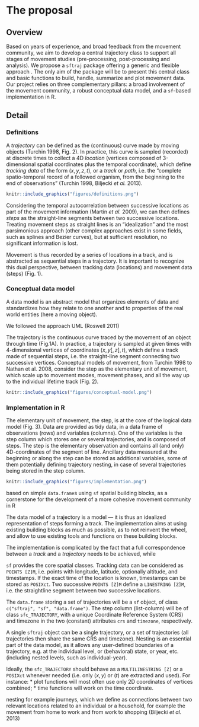 # The proposal
<!--
This is where the proposal should be outlined. 
-->

## Overview
<!--
At a high-level address what your proposal is and how it will address the problem identified. Highlight any benefits to the R Community that follow from solving the problem. This should be your most compelling section.
-->

Based on years of experience, and broad feedback from the movement
community, we aim to develop a central trajectory class to support all
stages of movement studies (pre-processing, post-processing and
analysis). We propose a `sftraj` package offering a generic and
flexible approach . The only aim of the package will be to present
this central class and basic functions to build, handle, summarize and
plot movement data. Our project relies on three complementary pillars:
a broad involvement of the movement community, a robust conceptual
data model, and a `sf`-based implementation in R. <!-- ` -->


## Detail
<!--
Go into more detail about the specifics of the project and it delivers against the problem.

Depending on project type the detail section should include:

 - [ ] Minimum Viable Product
 - [ ] Architecture
 - [ ] Assumptions
-->


### Definitions

A *trajectory* can be defined as the (continuous) curve made by moving
objects (Turchin 1998, Fig. 2). In practice, this curve is sampled
(recorded) at discrete times to collect a 4D *location* (vertices
composed of 3-dimensional spatial coordinates plus the temporal
coordinate), which define *tracking data* of the form $(x, y, z, t)$,
or a *track* or *path*, i.e. the "complete spatio-temporal record of a
followed organism, from the beginning to the end of observations"
(Turchin 1998, Biljecki *et al.* 2013).

```r
knitr::include_graphics("figures/definitions.png")
```

Considering the temporal autocorrelation between successive locations
as part of the movement information (Martin *et al.* 2009), we can
then defines *steps* as the straight-line segments between two
successive locations. Treating movement steps as straight lines is an
"idealization" and the most parsimonious approach (other complex
approaches exist in some fields, such as splines and Bezier curves),
but at sufficient resolution, no significant information is lost.

Movement is thus recorded by a series of locations in a track, and is
abstracted as sequential steps in a trajectory. It is important to
recognize this dual perspective, between tracking data (locations) and
movement data (steps) (Fig. 1).


### Conceptual data model

A data model is an abstract model that organizes elements of data and
standardizes how they relate to one another and to properties of the
real world entities (here a moving object). 

We followed the approach
UML
(Roswell 2011)


The trajectory is the continuous curve traced by the movement of an
object through time (Fig.1A). In practice, a trajectory is sampled at
given times with 4-dimensional vertices of coordinates 
$(x, y [, z], t)$, which define a track made of sequential steps, i.e. the
straight-line segment connecting two successive vertices. Conceptual
models of movement, from Turchin 1998 to Nathan et al. 2008, consider
the step as the elementary unit of movement, which scale up to
movement modes, movement phases, and all the way up to the individual
lifetime track (Fig. 2).

```r
knitr::include_graphics("figures/conceptual-model.png")
```


### Implementation in R

The elementary unit of movement, the step, is at the core of the
logical data model (Fig. 3). Data are provided as tidy data, in a data
frame of observations (rows) and variables (columns). One of the
variables is the step column which stores one or several trajectories,
and is composed of steps. The step is the elementary observation and
contains all (and only) 4D-coordinates of the segment of
line. Ancillary data measured at the beginning or along the step can
be stored as additional variables, some of them potentially defining
trajectory nesting, in case of several trajectories being stored in
the step column.

```r
knitr::include_graphics("figures/implementation.png")
```

based on simple `data.frame`s using `sf` spatial
building blocks, as a cornerstone for the development of a more
cohesive movement community in R

   
The data model of a trajectory is a model — it is thus an idealized 
representation of steps forming a track. The implementation aims at
using existing building blocks as much as possible, as to not reinvent
the wheel, and allow to use existing tools and functions on these
building blocks.

The implementation is complicated by the fact that a full
correspondence between a *track* and a *trajectory* needs to be
achieved, while


`sf` provides the core spatial classes. Tracking data can be
considered as `POINTS [Z]M`, i.e. points with longitude, latitude,
optionally altitude, and timestamps. If the exact time of the location
is known, timestamps can be stored as `POSIXct`. Two successive
`POINTS [Z]M` define a `LINESTRING [Z]M`, i.e. the straightline
segment between two successive locations.

The `data.frame` storing a set of trajectories will be a `sf` object,
of class `c("sftraj", "sf", "data.frame")`. The step column
(list-column) will be of class `sfc_TRAJECTORY`, with a unique
Coordinate Reference System (CRS) and timezone in the two (constant)
attributes `crs` and `timezone`, respectively.

A single `sftraj` object can be a single trajectory, or a set of
trajectories (all trajectories then share the same CRS and
timezone). Nesting is an essential part of the data model, as it
allows any user-defined boundaries of a trajectory, e.g. at the
individual level, or (behavioral) state, or year, etc. (including
nested levels, such as individual-year).

Ideally, the `sfc_TRAJECTORY` should behave as a `MULTILINESTRING [Z]`
or a `POSIXct` whenever needed (i.e. only $(x,y)$ or $(t)$ are
extracted and used). For instance:
  * plot functions will most often use only 2D coordinates of vertices
    combined;
  * time functions will work on the time coordinate.

nesting
for example journeys, which we define as connections between two relevant locations
related to an individual or a household, for example the movement from home to work and
from work to shopping (Biljecki *et al.* 2013)



<!-- ∘ attribute "singletons" for 010 points -->


<!-- ### Work in progress -->

<!-- See GitHub issues. -->

<!-- Note (from Mathieu Basille): Check [attribute-geometry-relationship](https://r-spatial.github.io/sf/articles/sf6.html#how-does-sf-deal-with-secondary-geometry-columns), -->
<!-- and how this could be used for interpolation. -->
